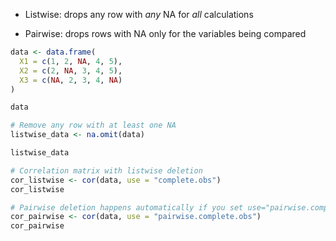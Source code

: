 
- Listwise: drops any row with *any* NA for *all* calculations

- Pairwise: drops rows with NA only for the variables being compared

```r
data <- data.frame(
  X1 = c(1, 2, NA, 4, 5),
  X2 = c(2, NA, 3, 4, 5),
  X3 = c(NA, 2, 3, 4, NA)
)

data


```

```r
# Remove any row with at least one NA
listwise_data <- na.omit(data)

listwise_data


```

```r
# Correlation matrix with listwise deletion
cor_listwise <- cor(data, use = "complete.obs")
cor_listwise


```

```r

# Pairwise deletion happens automatically if you set use="pairwise.complete.obs"
cor_pairwise <- cor(data, use = "pairwise.complete.obs")
cor_pairwise
```


